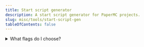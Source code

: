 ```yaml
---
title: Start script generator
description: A start script generator for PaperMC projects.
slug: misc/tools/start-script-gen
tableOfContents: false
---
```



<details>
  <summary>What flags do I choose?</summary>
  If you're running on a modern JVM, i.e. 17, 21 or higher, try with no flags first.
  Modern JVMs are very good at handling various applications with default GC settings.

  If you have GC problems or are running an older version of Minecraft/an older version of Java,
  try [Aikar's flags](/paper/aikars-flags), which are optimized specifically for Minecraft.

  If you're generating a script for starting [Velocity](https://papermc.io/software/velocity), choose "Velocity".
</details>

<br />

<StartScriptGenerator client:load />
